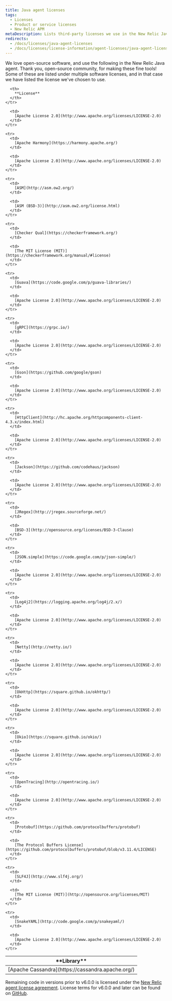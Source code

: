 ```yaml
---
title: Java agent licenses
tags:
  - Licenses
  - Product or service licenses
  - New Relic APM
metaDescription: Lists third-party licenses we use in the New Relic Java agent.
redirects:
  - /docs/licenses/java-agent-licenses
  - /docs/licenses/license-information/agent-licenses/java-agent-licenses
---
```


We love open-source software, and use the following in the New Relic Java agent. Thank you, open-source community, for making these fine tools! Some of these are listed under multiple software licenses, and in that case we have listed the license we've chosen to use.

<table>
  <thead>
    <tr>
      <th width={250}>
        **Library**
      </th>

      <th>
        **License**
      </th>
    </tr>
  </thead>

  <tbody>
    <tr>
      <td>
        [Apache Cassandra](https://cassandra.apache.org/)
      </td>

      <td>
        [Apache License 2.0](http://www.apache.org/licenses/LICENSE-2.0)
      </td>
    </tr>

    <tr>
      <td>
        [Apache Harmony](https://harmony.apache.org/)
      </td>

      <td>
        [Apache License 2.0](http://www.apache.org/licenses/LICENSE-2.0)
      </td>
    </tr>

    <tr>
      <td>
        [ASM](http://asm.ow2.org/)
      </td>

      <td>
        [ASM (BSD-3)](http://asm.ow2.org/license.html)
      </td>
    </tr>

    <tr>
      <td>
        [Checker Qual](https://checkerframework.org/)
      </td>

      <td>
        [The MIT License (MIT)](https://checkerframework.org/manual/#license)
      </td>
    </tr>

    <tr>
      <td>
        [Guava](https://code.google.com/p/guava-libraries/)
      </td>

      <td>
        [Apache License 2.0](http://www.apache.org/licenses/LICENSE-2.0)
      </td>
    </tr>

    <tr>
      <td>
        [gRPC](https://grpc.io/)
      </td>

      <td>
        [Apache License 2.0](http://www.apache.org/licenses/LICENSE-2.0)
      </td>
    </tr>

    <tr>
      <td>
        [Gson](https://github.com/google/gson)
      </td>

      <td>
        [Apache License 2.0](http://www.apache.org/licenses/LICENSE-2.0)
      </td>
    </tr>

    <tr>
      <td>
        [HttpClient](http://hc.apache.org/httpcomponents-client-4.3.x/index.html)
      </td>

      <td>
        [Apache License 2.0](http://www.apache.org/licenses/LICENSE-2.0)
      </td>
    </tr>

    <tr>
      <td>
        [Jackson](https://github.com/codehaus/jackson)
      </td>

      <td>
        [Apache License 2.0](http://www.apache.org/licenses/LICENSE-2.0)
      </td>
    </tr>

    <tr>
      <td>
        [JRegex](http://jregex.sourceforge.net/)
      </td>

      <td>
        [BSD-3](http://opensource.org/licenses/BSD-3-Clause)
      </td>
    </tr>

    <tr>
      <td>
        [JSON.simple](https://code.google.com/p/json-simple/)
      </td>

      <td>
        [Apache License 2.0](http://www.apache.org/licenses/LICENSE-2.0)
      </td>
    </tr>

    <tr>
      <td>
        [Log4j2](https://logging.apache.org/log4j/2.x/)
      </td>

      <td>
        [Apache License 2.0](http://www.apache.org/licenses/LICENSE-2.0)
      </td>
    </tr>

    <tr>
      <td>
        [Netty](http://netty.io/)
      </td>

      <td>
        [Apache License 2.0](http://www.apache.org/licenses/LICENSE-2.0)
      </td>
    </tr>

    <tr>
      <td>
        [OkHttp](https://square.github.io/okhttp/)
      </td>

      <td>
        [Apache License 2.0](http://www.apache.org/licenses/LICENSE-2.0)
      </td>
    </tr>

    <tr>
      <td>
        [Okio](https://square.github.io/okio/)
      </td>

      <td>
        [Apache License 2.0](http://www.apache.org/licenses/LICENSE-2.0)
      </td>
    </tr>

    <tr>
      <td>
        [OpenTracing](http://opentracing.io/)
      </td>

      <td>
        [Apache License 2.0](http://www.apache.org/licenses/LICENSE-2.0)
      </td>
    </tr>

    <tr>
      <td>
        [Protobuf](https://github.com/protocolbuffers/protobuf)
      </td>

      <td>
        [The Protocol Buffers License](https://github.com/protocolbuffers/protobuf/blob/v3.11.4/LICENSE)
      </td>
    </tr>

    <tr>
      <td>
        [SLF4J](http://www.slf4j.org/)
      </td>

      <td>
        [The MIT License (MIT)](http://opensource.org/licenses/MIT)
      </td>
    </tr>

    <tr>
      <td>
        [SnakeYAML](http://code.google.com/p/snakeyaml/)
      </td>

      <td>
        [Apache License 2.0](http://www.apache.org/licenses/LICENSE-2.0)
      </td>
    </tr>
  </tbody>
</table>

Remaining code in versions prior to v6.0.0 is licensed under the [New Relic agent license agreement](/docs/licenses/license-information/other-licenses/new-relic-agent-license). License terms for v6.0.0 and later can be found on [GitHub](https://github.com/newrelic/newrelic-java-agent/blob/main/LICENSE).
